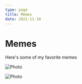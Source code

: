 ```yaml
---
type: page
title: Memes
date: 2021-11-10
---
```


# Memes

Here's some of my favorite memes


<Image
  src="/images/photo2.jpg"
  alt="Photo"
  width={1125}
  height={750}
  priority
  className="next-image"
/>

<Image
  src="/images/photo1.jpg"
  alt="Photo"
  width={1125}
  height={750}
  priority
  className="next-image"
/>
